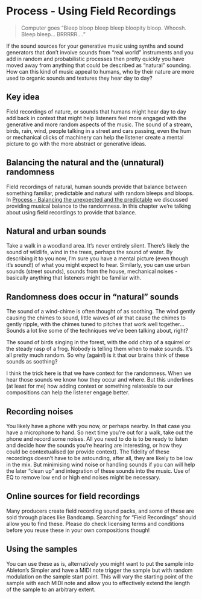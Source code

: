 # Process - Using Field Recordings {#Chapter-019-Process-Using_Field_Recordings}

> Computer goes "Bleep bloop bleep bleep bloopity bloop. Whoosh. Bleep
> bleep... BRRRRR...."

If the sound sources for your generative music using synths and sound
generators that don't involve sounds from "real world" instruments and
you add in random and probabilistic processes then pretty quickly you
have moved away from anything that could be described as "natural"
sounding. How can this kind of music appeal to humans, who by their
nature are more used to organic sounds and textures they hear day to
day?

::: callout-tip
## Key idea

Field recordings of nature, or sounds that humans might hear day to day
add back in context that might help listeners feel more engaged with the
generative and more random aspects of the music. The sound of a stream,
birds, rain, wind, people talking in a street and cars passing, even the
hum or mechanical clicks of machinery can help the listener create a
mental picture to go with the more abstract or generative ideas.
  
:::

## Balancing the natural and the (unnatural) randomness

Field recordings of natural, human sounds provide that balance between
something familiar, predictable and natural with random bleeps and
bloops. In 
[Process - Balancing the unexpected and the predictable](#Chapter-009-Process-Balance_unexpected_and_predictable)
 we discussed
providing musical balance to the randomness. In this chapter we're
talking about using field recordings to provide that balance.

## Natural and urban sounds

Take a walk in a woodland area. It's never entirely silent. There's
likely the sound of wildlife, wind in the trees, perhaps the sound of
water. By describing it to you now, I'm sure you have a mental picture
(even though it's sound!) of what you might expect to hear. Similarly,
you can use urban sounds (street sounds), sounds from the house,
mechanical noises - basically anything that listeners might be familiar
with.

## Randomness does occur in "natural" sounds

The sound of a wind-chime is often thought of as soothing. The wind gently 
causing the chimes to sound, little waves of air that cause the chimes to gently
ripple, with the chimes tuned to pitches that work well 
together... Sounds a lot like some of the techniques we've been talking about,
right?

The sound of birds singing in the forest, with the odd chirp of a squirrel or 
the steady rasp of a frog. Nobody is telling them when to make sounds. It's all
pretty much random. So why (again!) is it that our brains think of these sounds 
as soothing? 

I think the trick here is that we have context for the randomness. When we hear
those sounds we know how they occur and where. But this underlines (at least for
me) how adding context or something relateable to our compositions can help the
listener engage better.

## Recording noises

You likely have a phone with you now, or perhaps nearby. In that case
you have a microphone to hand. So next time you're out for a walk, take
out the phone and record some noises. All you need to do is to be ready
to listen and decide how the sounds you're hearing are interesting, or
how they could be contextualised (or provide context). The fidelity of
these recordings doesn't have to be astounding, after all, they are
likely to be low in the mix. But minimising wind noise or handling
sounds if you can will help the later "clean up" and integration of
these sounds into the music. Use of EQ to remove low end or high end
noises might be necessary.

## Online sources for field recordings

Many producers create field recording sound packs, and some of these are
sold through places like Bandcamp. Searching for "Field Recordings"
should allow you to find these. Please do check licensing terms and conditions
before you reuse these in your own compositions though!

## Using the samples

You can use these as is, alternatively you might want to put the sample
into Ableton's Simpler and have a MIDI note trigger the sample but with
random modulation on the sample start point. This will vary the starting
point of the sample with each MIDI note and allow you to effectively
extend the length of the sample to an arbitrary extent.

